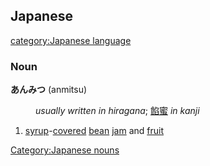 ==Japanese==                                          
[[category:Japanese language]]
===Noun===
[[Category:Japanese nouns]]
'''あんみつ''' (anmitsu)
:''usually written in hiragana''; [[餡蜜]] ''in kanji''

#[[syrup]]-[[covered]] [[bean]] [[jam]] and [[fruit]]